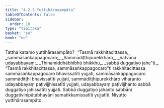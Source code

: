 ```yaml
---
title: "4.2.3 Yuttihārasampāta"
tableOfContents: false
sidebar:
  order: 10
type: "tipitaka"
basket: "su"
book: "ne"
---
```



<DynamicBreadcrumb />

<Division number="65" book="ne" bookNo="27" page="85">

<Paragraph number="496" book="ne">
Tattha katamo yuttihārasampāto?
</Paragraph>

<Paragraph number="497" type="verses" book="ne">
_“Tasmā rakkhitacittassa,_  
_sammāsaṅkappagocaro;_  
_Sammādiṭṭhipurekkhāro,_  
_ñatvāna udayabbayaṃ;_  
_Thinamiddhābhibhū bhikkhu,_  
_sabbā duggatiyo jahe”ti._  

</Paragraph>

<Paragraph number="498" book="ne">
“Tasmā rakkhitacittassa, sammāsaṅkappagocaro”ti rakkhitacittassa sammāsaṅkappagocaro bhavissatīti yujjati, sammāsaṅkappagocaro sammādiṭṭhi bhavissatīti yujjati, sammādiṭṭhipurekkhāro viharanto udayabbayaṃ paṭivijjhissatīti yujjati, udayabbayaṃ paṭivijjhanto sabbā duggatiyo jahissatīti yujjati. Sabbā duggatiyo jahanto sabbāni duggativinipātabhayāni samatikkamissatīti yujjatīti.

</Paragraph>
</Division>

<Paragraph number="499" type="center" book="ne">
Niyutto yuttihārasampāto.
</Paragraph>